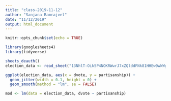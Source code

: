 ```yaml
---
title: "class-2019-11-12"
author: "Sanjana Ramrajvel"
date: "11/12/2019"
output: html_document
---
```


```r
knitr::opts_chunk$set(echo = TRUE)

library(googlesheets4)
library(tidyverse)

```

```r

sheets_deauth()
election_data <- read_sheet("13NhlT-Oik5P4NOKRWwrJ7xZQlddFNk81HHEw9wkWglM")

ggplot(election_data, aes(x = dvote, y = partisanship)) +
  geom_jitter(width = 0.1, height = 0) + 
  geom_smooth(method = "lm", se = FALSE)

```

```r

mod <- lm(data = election_data, dvote ~ partisanship)

```

